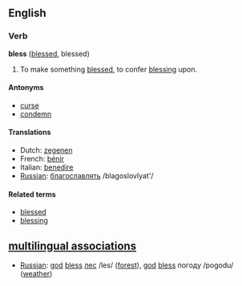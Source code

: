 ==English==
===Verb===
'''bless''' ([[blessed]], blessed)

#To make something [[blessed]], to confer [[blessing]] upon.

====Antonyms====
*[[curse]]
*[[condemn]]

====Translations====
*Dutch: [[zegenen]]
*French: [[bénir]]
*Italian: [[benedire]]
*[[Russian]]: [[:ru:благославлять|благославлять]] /blagoslovlyat'/

====Related terms====
*[[blessed]]
*[[blessing]]

==[[multilingual associations]]==
*[[Russian]]: [[god]] [[bless]] [[:ru:лес|лес]] /les/ ([[forest]]), [[god]] [[bless]] погоду /pogodu/ ([[weather]])